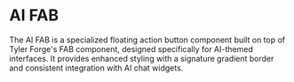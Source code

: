
<Meta of={AiFabStories} />

# AI FAB

The AI FAB is a specialized floating action button component built on top of Tyler Forge's FAB component, designed specifically for AI-themed interfaces. It provides enhanced styling with a signature gradient border and consistent integration with AI chat widgets.

<Canvas of={AiFabStories.Demo} />
